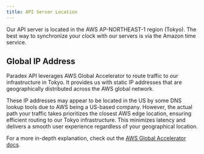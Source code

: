 ```yaml
---
title: API Server Location
---
```

Our API server is located in the AWS AP-NORTHEAST-1 region (Tokyo). The best way to synchronize your clock with our servers is via the Amazon time service.

## Global IP Address

Paradex API leverages AWS Global Accelerator to route traffic to our infrastructure in Tokyo. It provides us with static IP addresses that are geographically distributed across the AWS global network.

These IP addresses may appear to be located in the US by some DNS lookup tools due to AWS being a US-based company. However, the actual path your traffic takes prioritizes the closest AWS edge location, ensuring efficient routing to our Tokyo infrastructure. This minimizes latency and delivers a smooth user experience regardless of your geographical location.

For a more in-depth explanation, check out the [AWS Global Accelerator docs](https://aws.amazon.com/global-accelerator/features/).
